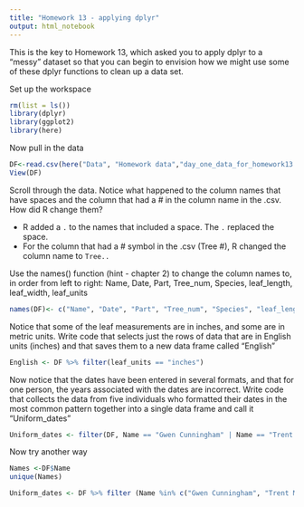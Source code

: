 ```yaml
---
title: "Homework 13 - applying dplyr"
output: html_notebook
---
```


This is the key to Homework 13, which asked you to apply dplyr to a "messy" dataset so that you can begin to envision how we might use some of these dplyr functions to clean up a data set.

Set up the workspace
```r
rm(list = ls())
library(dplyr)
library(ggplot2)
library(here)
```

Now pull in the data
```r
DF<-read.csv(here("Data", "Homework data","day_one_data_for_homework13.csv" ))
View(DF)
```

Scroll through the data. Notice what happened to the column names that have spaces and the column that had a # in the column name in the .csv.  How did R change them?

- R added a `.` to the names that included a space. The `.` replaced the space. 
- For the column that had a # symbol in the .csv (Tree #), R changed the column name to `Tree..`

Use the names() function (hint - chapter 2) to change the column names to, in order from left to right: Name, Date, Part, Tree_num, Species, leaf_length, leaf_width, leaf_units


```r
names(DF)<- c("Name", "Date", "Part", "Tree_num", "Species", "leaf_length", "leaf_width","leaf_units" )
```

Notice that some of the leaf measurements are in inches, and some are in metric units. Write code that selects just the rows of data that are in English units (inches) and that saves them to a new data frame called "English"

```r
English <- DF %>% filter(leaf_units == "inches")
```

Now notice that the dates have been entered in several formats, and that for one person, the years associated with the dates are incorrect. Write code that collects the data from five individuals who formatted their dates in the most common pattern together into a single data frame and call it "Uniform_dates"

```r
Uniform_dates <- filter(DF, Name == "Gwen Cunningham" | Name == "Trent Meyer" | Name == "Olivia Bernier" | Name == "May Buckingham" | Name == "Anna Wilke")
```

Now try another way
```r
Names <-DF$Name
unique(Names)

Uniform_dates <- DF %>% filter (Name %in% c("Gwen Cunningham", "Trent Meyer", "Olivia Bernier", "May Buckingham","Anna Wilke" ))
```

